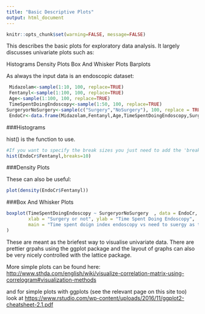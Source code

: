 ```yaml
---
title: "Basic Descriptive Plots"
output: html_document
---
```

```r
knitr::opts_chunk$set(warning=FALSE, message=FALSE)
```
This describes the basic plots for exploratory data analysis. It largely discusses univariate plots such as:


Histograms
Density Plots
Box And Whisker Plots
Barplots

As always the input data is an endoscopic dataset:

```r
 Midazolam<-sample(1:10, 100, replace=TRUE)
 Fentanyl<-sample(1:100, 100, replace=TRUE)
 Age<-sample(1:100, 100, replace=TRUE)
 TimeSpentDoingEndoscopy<-sample(1:50, 100, replace=TRUE)
SurgeryorNoSurgery<-sample(c("Surgery","NoSurgery"), 100, replace = TRUE)
 EndoCr<-data.frame(Midazolam,Fentanyl,Age,TimeSpentDoingEndoscopy,SurgeryorNoSurgery,stringsAsFactors=F)
```

###Histograms

hist() is the function to use. 

```r
#If you want to specify the break sizes you just need to add the 'breaks' parameter:
hist(EndoCr$Fentanyl,breaks=10)

```

###Density Plots

These can also be useful:

```r
plot(density(EndoCr$Fentanyl))
```



###Box And Whisker Plots
```r
boxplot(TimeSpentDoingEndoscopy ~ SurgeryorNoSurgery  , data = EndoCr,
        xlab = "Surgery or not", ylab = "Time Spent Doing Endoscopy",
        main = "Time spent doign index endoscopy vs need to suergy as the outcome"
)
```


These are meant as the briefest way to visualise univariate data. There are prettier grpahs using the ggplot package and the layout of graphs can also be very nicely controlled with the lattice package.

More simple plots can be found here:
<http://www.sthda.com/english/wiki/visualize-correlation-matrix-using-correlogram#visualization-methods>

and for simple plots with ggplots (see the relevant page on this site too) look at <https://www.rstudio.com/wp-content/uploads/2016/11/ggplot2-cheatsheet-2.1.pdf>